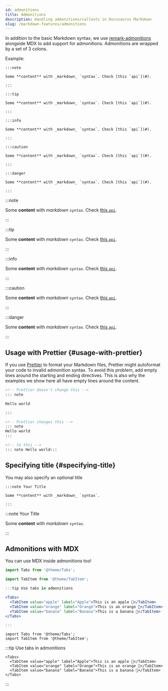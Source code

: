 ```yaml
---
id: admonitions
title: Admonitions
description: Handling admonitions/callouts in Docusaurus Markdown
slug: /markdown-features/admonitions
---
```


In addition to the basic Markdown syntax, we use [remark-admonitions](https://github.com/elviswolcott/remark-admonitions) alongside MDX to add support for admonitions. Admonitions are wrapped by a set of 3 colons.

Example:

    :::note

    Some **content** with _markdown_ `syntax`. Check [this `api`](#).

    :::

    :::tip

    Some **content** with _markdown_ `syntax`. Check [this `api`](#).

    :::

    :::info

    Some **content** with _markdown_ `syntax`. Check [this `api`](#).

    :::

    :::caution

    Some **content** with _markdown_ `syntax`. Check [this `api`](#).

    :::

    :::danger

    Some **content** with _markdown_ `syntax`. Check [this `api`](#).

    :::

:::note

Some **content** with _markdown_ `syntax`. Check [this `api`](#).

:::

:::tip

Some **content** with _markdown_ `syntax`. Check [this `api`](#).

:::

:::info

Some **content** with _markdown_ `syntax`. Check [this `api`](#).

:::

:::caution

Some **content** with _markdown_ `syntax`. Check [this `api`](#).

:::

:::danger

Some **content** with _markdown_ `syntax`. Check [this `api`](#).

:::

## Usage with Prettier {#usage-with-prettier}

If you use [Prettier](https://prettier.io) to format your Markdown files, Prettier might autoformat your code to invalid admonition syntax. To avoid this problem, add empty lines around the starting and ending directives. This is also why the examples we show here all have empty lines around the content.

<!-- prettier-ignore -->
```md
<!-- Prettier doesn't change this -->
::: note

Hello world

:::

<!-- Prettier changes this -->
::: note 
Hello world 
:::

<!-- to this -->
::: note Hello world:::
```

## Specifying title {#specifying-title}

You may also specify an optional title

    :::note Your Title

    Some **content** with _markdown_ `syntax`.

    :::

:::note Your Title

Some **content** with _markdown_ `syntax`.

:::

## Admonitions with MDX

You can use MDX inside admonitions too!

```jsx
import Tabs from '@theme/Tabs';

import TabItem from '@theme/TabItem';

:::tip Use tabs in admonitions

<Tabs>
  <TabItem value="apple" label="Apple">This is an apple 🍎</TabItem>
  <TabItem value="orange" label="Orange">This is an orange 🍊</TabItem>
  <TabItem value="banana" label="Banana">This is a banana 🍌</TabItem>
</Tabs>

:::
```

```mdx-code-block
import Tabs from '@theme/Tabs';
import TabItem from '@theme/TabItem';
```

:::tip Use tabs in admonitions

```mdx-code-block
<Tabs>
  <TabItem value="apple" label="Apple">This is an apple 🍎</TabItem>
  <TabItem value="orange" label="Orange">This is an orange 🍊</TabItem>
  <TabItem value="banana" label="Banana">This is a banana 🍌</TabItem>
</Tabs>
```

:::
